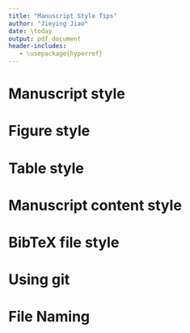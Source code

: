 ```yaml
---
title: "Manuscript Style Tips"
author: "Jieying Jiao"
date: \today
output: pdf_document
header-includes:
   - \usepackage{hyperref}
---
```


# Manuscript style
\begin{enumerate}
\item Always spell check.
\item When revising the paper, answer how the comments are addressed, in blue.
      When the comments are solved, just delete that comments.
\item No space before a paragraph. Use two blank lines to separate paragraphs and
      no space in blank line.
\item Make line width below 80 characters.
\item Do not start a sentence with a symbol or a number.
\item No comma or long words in inline math mode.
\item Put a space before every left parenthesis.
\item Explain each symbol after equations/formulas starting with ``where'' so
      that readers fully understand them. Explanations for one equation/formula
      should be put in one single sentence. Never end a sentence with an
      undefined symbol. No blank line so that no new paragraph is started before
      or after math mode (Don't put formula alone as a paragraph).
\item Put captions for tables on the top while captions for figures on the bottom.
\item Use ``Table'', ``Figure'', ``Equation'' when citing them. Capitalize the
      first letter, and do not use abbreviations.
\item Use past tense to describe the data generation in simulation studies.
\item Figures/tables and other floaters are always positioned with ``tbp''.
      Never use ``h'' in floating table/figure.
\item Label equations, tables and figures which will be referenced and label 
      them use informative names. Don't label those which won't be referenced.
\item Label and cite each each section if needed. Never use the number to 
      represent a section, like ``Section two is about ...''
\item No space in object or identifier (file/project/variable/label) names.
\item Do not include words that have appeared in the title in keywords. 
\item Use ``citep'' when citing paper with parentheses. If the previous definition
      has a specific abbreviation, such as the Akaike Information Criterion,
      use ``citep[AIC;][akaike1973]''.
\item In math mode, use different sized parentheses for better view.
\item Define the distribution instead of distribution name only. For example, 
      for the gamma distribution, don't only define that G is shorthand of Gamma.
\item In math formulas, do not use ``$\times$'' for multiplication unless in a new line.
\item Put enough space in math formulas for better view in source.
\item No inline ``frac''.
\item Use a consistent labeling system, like sec, fig, tab, eq, alg, etc.
\item Do not define unnecessary symbols. Use reasonable and simple symbols. For instance, 
      do not use $a_1$ if you don't have an $a_2$, just $a$ is enough.
\item Use ``$\backslash$dd'' for differentiation operator. Define new command: 
      $\backslash$newcommand\{$\backslash$dd\}\{$\backslash$mathrm\{d\}\}.
      The same command can also be found in the ``physics'' package.
\item Cite the original paper instead of book for appropriate credit.
\item Close a sentence with a period, even in an equation.
\item Never start a sentence with ``And''.
\item Avoid starting a new line with a number. Use tilde in Tex source file to connect 
      text and number.
\item Cite equations using ``eqref'' instead of ``ref''.
\item Never use abbreviations, like ``don't''.
\item Delete extra empty rows.
\item Don't use bullet points in a paper. Rephrase and organize them into a paragraph.
\item No brackets in citing sections/tables/figures.
\item Don't break lines in inline math mode.
\item Use vector form if possible instead of summation.
\item When citing a formula/equation, don't use word ``Formula'' or ``Equation'', 
      just directly cite it using ``eqref''.
\item Use a different font for code, e.g., ``\textbackslash textsf''.
\item Learn how to use ``and'' when listing. Don't use ``$\$a, b\$$'', use 
      ``$\$a\$$ and $\$b\$$'' (no comma in inline math mode).
\item Use uppercase letter for random variables.
\item Any equation needs to be part of a sentence. Punctuation are needed.
\item Break long inline math expressions into multiple pieces.
\item No repeated package using in the preamble.
\item When you list items, the last item has an ``and''.
\item Keywords are alphabetical; no repetition of words in title.
\item Never colon a floater.
\item Put table/figure first and then discuss in tex source.
\item No need to define acronyms that are not used the again.
\item Learn how to use tense in academic writings: \url{https://services.unimelb.edu.au/__data/assets/pdf_file/0009/471294/Using_tenses_in_scientific_writing_Update_051112.pdf}
\item The first sentence of each paragraph shold serve as a title whenever possible.
\item Do not start a sentence with but/so/and in formal writing:
      \url{https://getitwriteonline.com/articles/starting-sentences-and-but/}
\item Do not use who did what way to review the literature, which easily becomes an unordered list. 
      Use your own summary and use citep to back up.
\item Do not abuse the tilde sign to make a very long character unbreakable.
\end{enumerate}


# Figure style
\begin{enumerate}
\item Use pdf or eps for figure file. Do not use png file since it is not vector 
      graphics and will lose resolution when re-size.
\item For line plots with different groups, use different line pattern to
      distinguish them, not only color, so that readers can tell the difference
      when printing them out. Same for different dots on plots.
\item Do not use red and green for different in plots. Some people are 
      red-green blind.
\item Keep figure aspect ratio correct if the figure has realistic meaning.
      Like a basketball half court should be 50/47.
\item Remove extra margin in plot.
\item When change plot size in latex, keep the ratio fixed.
\item For plot files in Tex, name the files informatively.
\item Do not put the figures in an upper level directory. Should be in the 
      same directory or a sub-directory.
\item Do not put sources of table and figure in the same paragraph (with no 
      line breaks).
\end{enumerate}


# Table style
\begin{enumerate}
\item Do not change font size for tables. Change table layout to fit instead
      of re-sizing it. Try to avoid sideways table.
\item Use booktabs effectively. Never use ``hline'' in table. Use ``toprule'',
      ``midrule'', ``bottomrule''.
\item When display estimating results, put variable names in a table, instead of
      their coefficients.
\item Protect negative sign in the table.
\item Right adjust the numbers in tables.
\end{enumerate}

# Manuscript content style
\begin{enumerate}
\item In general, open the abstract with a background of the research problem.
\item One sentence about the findings from the real data analysis in abstract.
\item When introducing the model or method you use, directly start from the data 
      and then introduce the model, method.
\item When discussing results, set up a few bullet points on what you see in the 
      results. Then say them in a nice flow.
\item Show simulation settings in detail and clearly so that readers can
      reproduce your results. Always justify your simulation settings.
\item Put technical details in Appendix.
\item Use precise expression. Try to keep the language simple and clear.
\end{enumerate}

# BibTeX file style
\begin{enumerate}
\item Delete repeated entries.
\item Capitalize first letter of every words in title, except articles, 
      prepositions, or coordinating conjunctions like ``a'', ``in'', ``and''.
\item Always check the BibTeX information downloaded from website. There might 
      be wrong or incomplete information. Google scholar’s BibTeX needs to be 
      quality controlled.
\item Use informative label for each entry: ``Last name + First word in title + year''.
\item For books, use title style.
\item Protect capital letters using ``$\{\}$'', such as in ``Monte Carlo", ``Bayesian",
      and ``Dirichlet".
\item Bib entry keys should have a consistent naming convention in bib title, 
      anything after a colon should be capitalized.
\item Book needs to have publisher and address fields      .
\item For unpublished references, always check if they have been published 
      recently.
\item All references without page numbers or volume number should be checked.
\end{enumerate}

# Using git
\begin{enumerate}
\item Use git and keep it clean (only keep source file, do not keep generated 
      file, eg, .out, .log and generated pdf file).
\end{enumerate}

# File Naming
\begin{enumerate}
\item Name the file using a consistent style. The file name should be 
      informative, no space in it.
\item Usually a repo should have ``manuscript'', ``data'' and ``code'' files.
\end{enumerate}